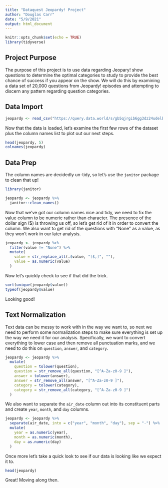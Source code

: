 ```yaml
---
title: "Dataquest Jeopardy! Project"
author: "Douglas Carr"
date: "5/9/2021"
output: html_document
---
```


```r
knitr::opts_chunk$set(echo = TRUE)
library(tidyverse)
```

## Project Purpose

The purpose of this project is to use data regarding Jeopary! show questions to determine the optimal categories to study to provide the best chance of success if you appear on the show.  We will do this by examining a data set of 20,000 questions from Jeopardy! episodes and attempting to discern any pattern regarding question categories.

## Data Import

```r
jeopardy <- read_csv("https://query.data.world/s/gb5qjrgib6gg3dz24udelbh7jqmpjt")
```

Now that the data is loaded, let's examine the first few rows of the dataset plus the column names list to plot out our next steps.

```r
head(jeopardy, 5)
colnames(jeopardy)
```

## Data Prep

The column names are decidedly un-tidy, so let's use the `janitor` package to clean that up!

```r
library(janitor)
```

```r
jeopardy <- jeopardy %>%
  janitor::clean_names()
```

Now that we've got our column names nice and tidy, we need to fix the value column to be numeric rather than character. The presence of the dollar sign ($) is throwing us off, so let's get rid of it in order to convert the column. We also want to get rid of the questions with "None" as a value, as they won't work in our later analysis.

```r
jeopardy <- jeopardy %>%
  filter(value != "None") %>%
  mutate(
    value = str_replace_all(.$value, "[$,]", ""),
    value = as.numeric(value)
  )
```

Now let's quickly check to see if that did the trick.

```r
sort(unique(jeopardy$value))
typeof(jeopardy$value)
```

Looking good!

## Text Normalization

Text data can be messy to work with in the way we want to, so next we need to perform some normalization steps to make sure everything is set up the way we need it for our analysis. Specifically, we want to convert everything to lower case and then remove all punctuation marks, and we need to do this on `question`, `answer`, and `category`.

```r
jeopardy <- jeopardy %>%
  mutate(
    question = tolower(question),
    question = str_remove_all(question, "[^A-Za-z0-9 ]"),
    answer = tolower(answer),
    answer = str_remove_all(answer, "[^A-Za-z0-9 ]"),
    category = tolower(category),
    category = str_remove_all(category, "[^A-Za-z0-9 ]")
  )
```

We also want to separate the `air_date` column out into its constituent parts and create `year`, `month`, and `day` columns.

```r
jeopardy <- jeopardy %>%
  separate(air_date, into = c("year", "month", "day"), sep = "-") %>%
  mutate(
    year = as.numeric(year),
    month = as.numeric(month),
    day = as.numeric(day)
  )
```

Once more let's take a quick look to see if our data is looking like we expect it to.

```r
head(jeopardy)
```

Great! Moving along then.